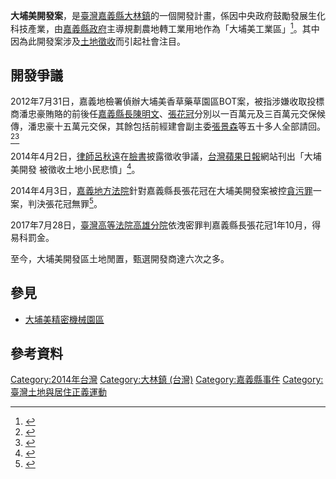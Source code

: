{{Otheruses|大埔事件|subject=位於[[嘉義縣|嘉義縣]][[大林鎮_(臺灣)|大林鎮]]的[[土地徵收|土地徵收]]案件|other=[[苗栗縣|苗栗縣]][[竹南鎮|竹南鎮]][[大埔里_(苗栗縣)|大埔里]]的土地徵收案}}

'''大埔美開發案'''，是[[臺灣|臺灣]][[嘉義縣|嘉義縣]][[大林鎮_(台灣)|大林鎮]]的一個開發計畫，係因中央政府鼓勵發展生化科技產業，由[[嘉義縣政府|嘉義縣政府]]主導規劃農地轉工業用地作為「大埔美工業區」<ref>{{cite web|language=zh-tw|url=http://invest.cyhg.gov.tw/chinese/CP.aspx?s=74&n=10086|title=開發緣起|author=|publisher=嘉義縣政府|date=|accessdate=2014-05-02|deadurl=yes|archiveurl=https://web.archive.org/web/20140502063013/http://invest.cyhg.gov.tw/chinese/CP.aspx?s=74&n=10086|archivedate=2014-05-02}}</ref>。其中因為此開發案涉及[[土地徵收|土地徵收]]而引起社會注目。

== 開發爭議 ==
2012年7月31日，嘉義地檢署偵辦大埔美香草藥草園區BOT案，被指涉嫌收取投標商潘忠豪賄賂的前後任[[嘉義縣長|嘉義縣長]][[陳明文|陳明文]]、[[張花冠|張花冠]]分別以一百萬元及三百萬元交保候傳，潘忠豪十五萬元交保，其餘包括前經建會副主委[[張景森|張景森]]等五十多人全部請回。<ref>{{Cite web |url=https://news.ltn.com.tw/news/focus/paper/604181 |title=大埔美案 張花冠：沒收賄 陳明文：烏龍案 |access-date=2019-09-06 |archive-date=2020-10-28 |archive-url=https://web.archive.org/web/20201028024737/https://news.ltn.com.tw/news/focus/paper/604181 |dead-url=no }}</ref><ref name="紅頂商人潘忠豪 綠營大老急哭嚎">{{cite web|language=zh-tw|url=http://www.appledaily.com.tw/realtimenews/article/new/20140403/372521/|title=紅頂商人潘忠豪 綠營大老急哭嚎|author=陳東豪|publisher=新新聞|date=2013-03-20|accessdate=2014-04-03|archive-date=2016-03-04|archive-url=https://web.archive.org/web/20160304210127/http://www.appledaily.com.tw/realtimenews/article/new/20140403/372521/|dead-url=no}}</ref>

2014年4月2日，[[律師|律師]][[呂秋遠|呂秋遠]]在[[臉書|臉書]]披露徵收爭議，[[台灣蘋果日報|台灣蘋果日報]]網站刊出「大埔美開發 被徵收土地小民悲憤」<ref name="大埔美開發　被徵收土地小民悲憤">{{cite web|language=zh-tw|url=http://www.appledaily.com.tw/realtimenews/article/new/20140403/372740/|title=大埔美開發　被徵收土地小民悲憤|author=李宗祐|publisher=蘋果日報|date=2014-04-03|accessdate=2014-04-03|archive-date=2015-09-24|archive-url=https://web.archive.org/web/20150924145012/http://www.appledaily.com.tw/realtimenews/article/new/20140403/372740/|dead-url=no}}</ref>。

2014年4月3日，[[嘉義地方法院|嘉義地方法院]]針對嘉義縣長張花冠在大埔美開發案被控[[貪污罪|貪污罪]]一案，判決張花冠無罪<ref name="張花冠大埔美案一審無罪">{{cite web|language=zh-tw|url=http://www.appledaily.com.tw/realtimenews/article/new/20140403/372521/|title=張花冠大埔美案一審無罪|author=徐彩媚|publisher=蘋果日報|date=2014-04-03|accessdate=2014-04-03|archive-date=2016-03-04|archive-url=https://web.archive.org/web/20160304210127/http://www.appledaily.com.tw/realtimenews/article/new/20140403/372521/|dead-url=no}}</ref>。

2017年7月28日，[[臺灣高等法院高雄分院|臺灣高等法院高雄分院]]依洩密罪判嘉義縣長張花冠1年10月，得易科罰金。

至今，大埔美開發區土地閒置，甄選開發商達六次之多。

==參見==
*[[大埔美精密機械園區|大埔美精密機械園區]]

== 參考資料 ==
{{reflist|2}}

{{reflist|3|group="註"}}

[[Category:2014年台灣|Category:2014年台灣]]
[[Category:大林鎮_(台灣)|Category:大林鎮 (台灣)]]
[[Category:嘉義縣事件|Category:嘉義縣事件]]
[[Category:臺灣土地與居住正義運動|Category:臺灣土地與居住正義運動]]